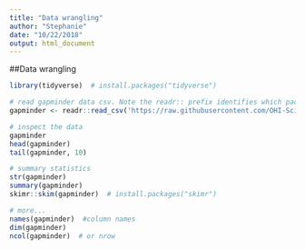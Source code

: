 ```yaml
---
title: "Data wrangling"
author: "Stephanie"
date: "10/22/2018"
output: html_document
---
```


##Data wrangling

```r
library(tidyverse)  # install.packages("tidyverse")

# read gapminder data csv. Note the readr:: prefix identifies which package it's in
gapminder <- readr::read_csv('https://raw.githubusercontent.com/OHI-Science/data-science-training/master/data/gapminder.csv')

# inspect the data
gapminder
head(gapminder)
tail(gapminder, 10)

# summary statistics
str(gapminder)
summary(gapminder)
skimr::skim(gapminder)  # install.packages("skimr")

# more...
names(gapminder)  #column names
dim(gapminder)
ncol(gapminder)  # or nrow
```

